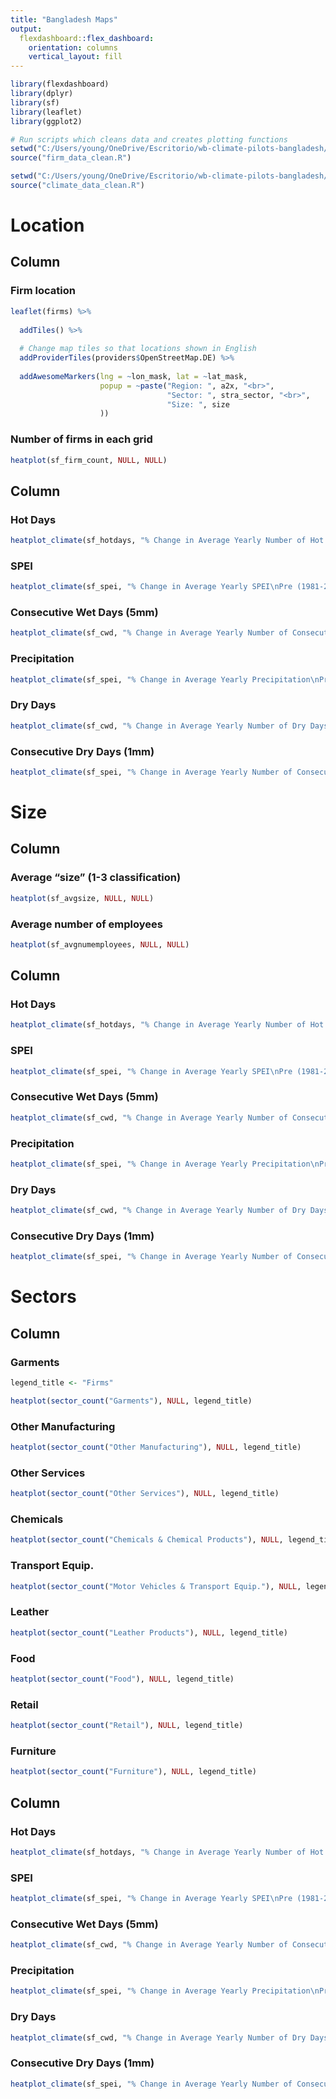 ```yaml
---
title: "Bangladesh Maps"
output: 
  flexdashboard::flex_dashboard:
    orientation: columns
    vertical_layout: fill
---
```


```r
library(flexdashboard)
library(dplyr)
library(sf)
library(leaflet)
library(ggplot2)
```


```r
# Run scripts which cleans data and creates plotting functions
setwd("C:/Users/young/OneDrive/Escritorio/wb-climate-pilots-bangladesh/scripts")
source("firm_data_clean.R")

setwd("C:/Users/young/OneDrive/Escritorio/wb-climate-pilots-bangladesh/scripts")
source("climate_data_clean.R")
```


Location
=======================================================================

Column {.tabset .tabset-fade data-width=500}
-----------------------------------------------------------------------

### Firm location

```r
leaflet(firms) %>%
  
  addTiles() %>% 
  
  # Change map tiles so that locations shown in English
  addProviderTiles(providers$OpenStreetMap.DE) %>% 
  
  addAwesomeMarkers(lng = ~lon_mask, lat = ~lat_mask,
                    popup = ~paste("Region: ", a2x, "<br>",
                                   "Sector: ", stra_sector, "<br>",
                                   "Size: ", size
                    ))
```

### Number of firms in each grid

```r
heatplot(sf_firm_count, NULL, NULL)
```

Column {.tabset .tabset-fade data-width=500}
-----------------------------------------------------------------------

### Hot Days

```r
heatplot_climate(sf_hotdays, "% Change in Average Yearly Number of Hot Days\nPre (1981-2019) to Current (2020-22) Period", NULL)
```

### SPEI

```r
heatplot_climate(sf_spei, "% Change in Average Yearly SPEI\nPre (1981-2019) to Current (2020-22) Period", NULL)
```

### Consecutive Wet Days (5mm)

```r
heatplot_climate(sf_cwd, "% Change in Average Yearly Number of Consecutive Wet Days\nPre (1981-2019) to Current (2020-22) Period", NULL)
```

### Precipitation

```r
heatplot_climate(sf_spei, "% Change in Average Yearly Precipitation\nPre (1981-2019) to Current (2020-22) Period", NULL)
```

### Dry Days

```r
heatplot_climate(sf_cwd, "% Change in Average Yearly Number of Dry Days\nPre (1981-2019) to Current (2020-22) Period", NULL)
```

### Consecutive Dry Days (1mm)

```r
heatplot_climate(sf_spei, "% Change in Average Yearly Number of Consecutive Dry Days\nPre (1981-2019) to Current (2020-22) Period", NULL)
```


Size
=======================================================================

Column {.tabset .tabset-fade data-width=500}
-----------------------------------------------------------------------

### Average "size" (1-3 classification)

```r
heatplot(sf_avgsize, NULL, NULL)
```

### Average number of employees 

```r
heatplot(sf_avgnumemployees, NULL, NULL)
```


Column {.tabset .tabset-fade data-width=500}
-----------------------------------------------------------------------

### Hot Days

```r
heatplot_climate(sf_hotdays, "% Change in Average Yearly Number of Hot Days\nPre (1981-2019) to Current (2020-22) Period", NULL)
```

### SPEI

```r
heatplot_climate(sf_spei, "% Change in Average Yearly SPEI\nPre (1981-2019) to Current (2020-22) Period", NULL)
```

### Consecutive Wet Days (5mm)

```r
heatplot_climate(sf_cwd, "% Change in Average Yearly Number of Consecutive Wet Days\nPre (1981-2019) to Current (2020-22) Period", NULL)
```

### Precipitation

```r
heatplot_climate(sf_spei, "% Change in Average Yearly Precipitation\nPre (1981-2019) to Current (2020-22) Period", NULL)
```

### Dry Days

```r
heatplot_climate(sf_cwd, "% Change in Average Yearly Number of Dry Days\nPre (1981-2019) to Current (2020-22) Period", NULL)
```

### Consecutive Dry Days (1mm)

```r
heatplot_climate(sf_spei, "% Change in Average Yearly Number of Consecutive Dry Days\nPre (1981-2019) to Current (2020-22) Period", NULL)
```

Sectors
=======================================================================

Column {.tabset .tabset-fade data-width=500}
-----------------------------------------------------------------------

### Garments

```r
legend_title <- "Firms"

heatplot(sector_count("Garments"), NULL, legend_title)
```

### Other Manufacturing

```r
heatplot(sector_count("Other Manufacturing"), NULL, legend_title)
```

### Other Services

```r
heatplot(sector_count("Other Services"), NULL, legend_title)
```

### Chemicals

```r
heatplot(sector_count("Chemicals & Chemical Products"), NULL, legend_title)
```

### Transport Equip.

```r
heatplot(sector_count("Motor Vehicles & Transport Equip."), NULL, legend_title)
```

### Leather

```r
heatplot(sector_count("Leather Products"), NULL, legend_title)
```

### Food

```r
heatplot(sector_count("Food"), NULL, legend_title)
```

### Retail

```r
heatplot(sector_count("Retail"), NULL, legend_title)
```

### Furniture

```r
heatplot(sector_count("Furniture"), NULL, legend_title)
```

Column {.tabset .tabset-fade data-width=500}
-----------------------------------------------------------------------

### Hot Days

```r
heatplot_climate(sf_hotdays, "% Change in Average Yearly Number of Hot Days\nPre (1981-2019) to Current (2020-22) Period", NULL)
```

### SPEI

```r
heatplot_climate(sf_spei, "% Change in Average Yearly SPEI\nPre (1981-2019) to Current (2020-22) Period", NULL)
```

### Consecutive Wet Days (5mm)

```r
heatplot_climate(sf_cwd, "% Change in Average Yearly Number of Consecutive Wet Days\nPre (1981-2019) to Current (2020-22) Period", NULL)
```

### Precipitation

```r
heatplot_climate(sf_spei, "% Change in Average Yearly Precipitation\nPre (1981-2019) to Current (2020-22) Period", NULL)
```

### Dry Days

```r
heatplot_climate(sf_cwd, "% Change in Average Yearly Number of Dry Days\nPre (1981-2019) to Current (2020-22) Period", NULL)
```

### Consecutive Dry Days (1mm)

```r
heatplot_climate(sf_spei, "% Change in Average Yearly Number of Consecutive Dry Days\nPre (1981-2019) to Current (2020-22) Period", NULL)
```